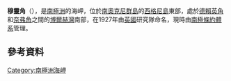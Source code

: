 {{coord|60|43|S|45|37|W|source:GNIS|display=title}}

'''穆靈角'''（{{lang-en|Mooring Point}}），是[[南極洲|南極洲]]的海岬，位於[[南奧克尼群島|南奧克尼群島]]的[[西格尼島|西格尼島]]東部，處於[[德賴英角|德賴英角]]和[[奈弗角|奈弗角]]之間的[[博爾赫灣|博爾赫灣]]南部，在1927年由[[英國|英國]]研究隊命名，現時由[[南極條約體系|南極條約體系]]管理。

==參考資料==
{{cite gnis | type = antarid | id = 10216| name = Mooring Point | accessdate = 2013-11-05}}

{{Antarctica-geo-stub}}
[[Category:南極洲海岬|Category:南極洲海岬]]